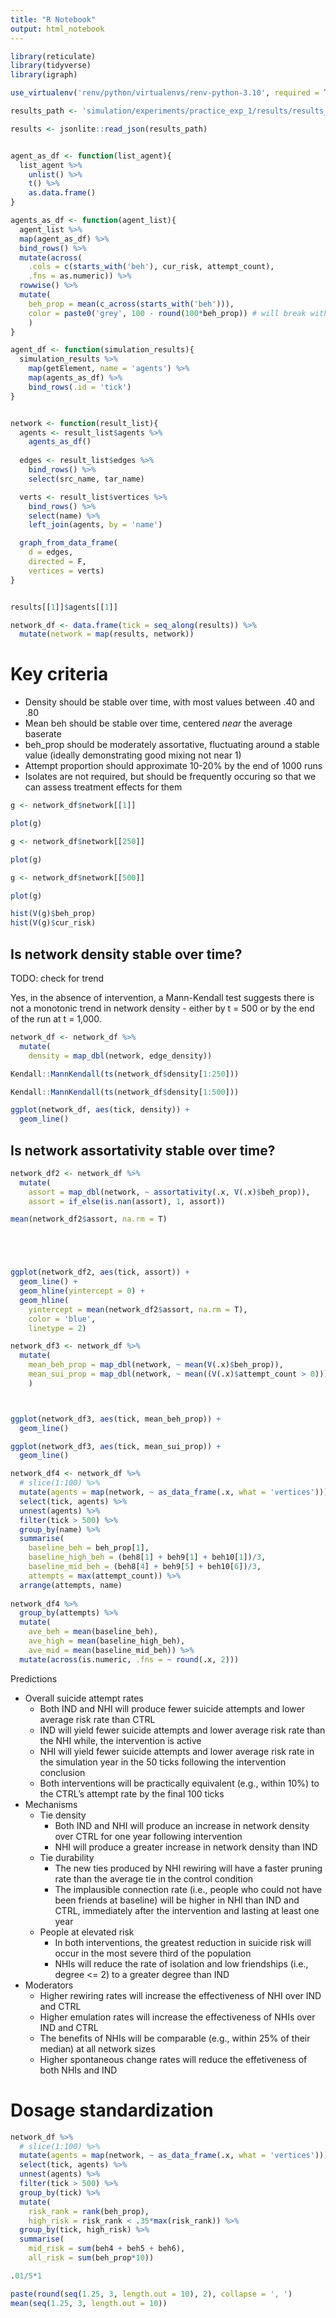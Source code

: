 ```yaml
---
title: "R Notebook"
output: html_notebook
---
```


```r
library(reticulate)
library(tidyverse)
library(igraph)

use_virtualenv('renv/python/virtualenvs/renv-python-3.10', required = T)
```


```r
results_path <- 'simulation/experiments/practice_exp_1/results/results_sim_param_1.json'

results <- jsonlite::read_json(results_path)


agent_as_df <- function(list_agent){
  list_agent %>% 
    unlist() %>% 
    t() %>% 
    as.data.frame()
}

agents_as_df <- function(agent_list){
  agent_list %>%
  map(agent_as_df) %>% 
  bind_rows() %>% 
  mutate(across(
    .cols = c(starts_with('beh'), cur_risk, attempt_count),
    .fns = as.numeric)) %>%
  rowwise() %>% 
  mutate(
    beh_prop = mean(c_across(starts_with('beh'))),
    color = paste0('grey', 100 - round(100*beh_prop)) # will break with n_beh not divisible by 10
    )
}

agent_df <- function(simulation_results){
  simulation_results %>% 
    map(getElement, name = 'agents') %>% 
    map(agents_as_df) %>% 
    bind_rows(.id = 'tick')
}


network <- function(result_list){
  agents <- result_list$agents %>% 
    agents_as_df()
  
  edges <- result_list$edges %>% 
    bind_rows() %>% 
    select(src_name, tar_name)

  verts <- result_list$vertices %>% 
    bind_rows() %>% 
    select(name) %>% 
    left_join(agents, by = 'name')

  graph_from_data_frame(
    d = edges,
    directed = F,
    vertices = verts)
}


results[[1]]$agents[[1]]

network_df <- data.frame(tick = seq_along(results)) %>%
  mutate(network = map(results, network))
```


# Key criteria

- Density should be stable over time, with most values between .40 and .80
- Mean beh should be stable over time, centered *near* the average baserate
- beh_prop should be moderately assortative, fluctuating around a stable value (ideally demonstrating good mixing not near 1)
- Attempt proportion should approximate 10-20% by the end of 1000 runs
- Isolates are not required, but should be frequently occuring so that we can assess treatment effects for them


```r
g <- network_df$network[[1]]

plot(g)
```

```r
g <- network_df$network[[250]]

plot(g)
```



```r
g <- network_df$network[[500]]

plot(g)
```

```r
hist(V(g)$beh_prop)
hist(V(g)$cur_risk)
```



## Is network density stable over time?

TODO: check for trend

Yes, in the absence of intervention, a Mann-Kendall test suggests there is not a monotonic trend in network density - either by t = 500 or by the end of the run at t = 1,000.

```r
network_df <- network_df %>% 
  mutate(
    density = map_dbl(network, edge_density))

Kendall::MannKendall(ts(network_df$density[1:250]))

Kendall::MannKendall(ts(network_df$density[1:500]))

ggplot(network_df, aes(tick, density)) +
  geom_line()
```

## Is network assortativity stable over time?

```r
network_df2 <- network_df %>% 
  mutate(
    assort = map_dbl(network, ~ assortativity(.x, V(.x)$beh_prop)),
    assort = if_else(is.nan(assort), 1, assort))

mean(network_df2$assort, na.rm = T)





ggplot(network_df2, aes(tick, assort)) +
  geom_line() +
  geom_hline(yintercept = 0) +
  geom_hline(
    yintercept = mean(network_df2$assort, na.rm = T), 
    color = 'blue', 
    linetype = 2)
```



```r
network_df3 <- network_df %>% 
  mutate(
    mean_beh_prop = map_dbl(network, ~ mean(V(.x)$beh_prop)),
    mean_sui_prop = map_dbl(network, ~ mean((V(.x)$attempt_count > 0)))
    )



ggplot(network_df3, aes(tick, mean_beh_prop)) +
  geom_line() 

ggplot(network_df3, aes(tick, mean_sui_prop)) +
  geom_line() 
```




```r
network_df4 <- network_df %>%
  # slice(1:100) %>% 
  mutate(agents = map(network, ~ as_data_frame(.x, what = 'vertices'))) %>% 
  select(tick, agents) %>% 
  unnest(agents) %>% 
  filter(tick > 500) %>%
  group_by(name) %>% 
  summarise(
    baseline_beh = beh_prop[1],
    baseline_high_beh = (beh8[1] + beh9[1] + beh10[1])/3,
    baseline_mid_beh = (beh8[4] + beh9[5] + beh10[6])/3,
    attempts = max(attempt_count)) %>% 
  arrange(attempts, name)
  
network_df4 %>% 
  group_by(attempts) %>% 
  mutate(
    ave_beh = mean(baseline_beh),
    ave_high = mean(baseline_high_beh),
    ave_mid = mean(baseline_mid_beh)) %>% 
  mutate(across(is.numeric, .fns = ~ round(.x, 2)))
```
Predictions

- Overall suicide attempt rates
    - Both IND and NHI will produce fewer suicide attempts and lower average risk rate than CTRL
    - IND will yield fewer suicide attempts and lower average risk rate than the NHI while, the intervention is active
    - NHI will yield fewer suicide attempts and lower average risk rate in the simulation year in the 50 ticks following the intervention conclusion
    - Both interventions will be practically equivalent (e.g., within 10%) to the CTRL's attempt rate by the final 100 ticks
    
- Mechanisms
    - Tie density
        - Both IND and NHI will produce an increase in network density over CTRL for one year following intervention
        - NHI will produce a greater increase in network density than IND
    - Tie durability
        - The new ties produced by NHI rewiring will have a faster pruning rate than the average tie in the control condition
        - The implausible connection rate (i.e., people who could not have been friends at baseline) will be higher in NHI than IND and CTRL, immediately after the intervention and lasting at least one year
    - People at elevated risk
        - In both interventions, the greatest reduction in suicide risk will occur in the most severe third of the population
        - NHIs will reduce the rate of isolation and low friendships (i.e., degree <= 2) to a greater degree than IND

- Moderators
    - Higher rewiring rates will increase the effectiveness of NHI over IND and CTRL
    - Higher emulation rates will increase the effectiveness of NHIs over IND and CTRL
    - The benefits of NHIs will be comparable (e.g., within 25% of their median) at all network sizes
    - Higher spontaneous change rates will reduce the effetiveness of both NHIs and IND
    






# Dosage standardization

```r


network_df %>%
  # slice(1:100) %>% 
  mutate(agents = map(network, ~ as_data_frame(.x, what = 'vertices'))) %>% 
  select(tick, agents) %>% 
  unnest(agents) %>% 
  filter(tick > 500) %>% 
  group_by(tick) %>% 
  mutate(
    risk_rank = rank(beh_prop),
    high_risk = risk_rank < .35*max(risk_rank)) %>% 
  group_by(tick, high_risk) %>% 
  summarise(
    mid_risk = sum(beh4 + beh5 + beh6),
    all_risk = sum(beh_prop*10))
```









```r
.01/5*1
```



```r
paste(round(seq(1.25, 3, length.out = 10), 2), collapse = ', ')
mean(seq(1.25, 3, length.out = 10))
```





